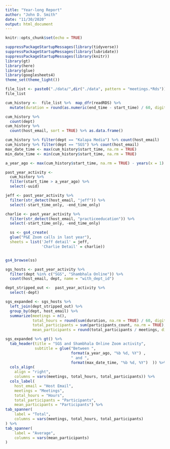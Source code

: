 ```yaml
---
title: "Year-long Report"
author: "John D. Smith"
date: "11/30/2020"
output: html_document
---
```


```r
knitr::opts_chunk$set(echo = TRUE)

suppressPackageStartupMessages(library(tidyverse))
suppressPackageStartupMessages(library(lubridate))
suppressPackageStartupMessages(library(knitr))
library(gt)
library(here)
library(glue)
library(googlesheets4)
theme_set(theme_light())
```

```r
file_list <- paste0("./data/",dir("./data", pattern = "meetings.*Rds")) 
file_list

```

```r
cum_history <-  file_list %>%  map_dfr(readRDS) %>% 
  mutate(duration = round(as.numeric(end_time - start_time) / 60, digits = 1))
```


```r
cum_history %>% 
  count(dept)
cum_history %>% 
  count(host_email, sort = TRUE) %>% as.data.frame()
```

```r
cum_history %>% filter(dept == "Kalapa Media") %>% count(host_email)
cum_history %>% filter(dept == "SGS") %>% count(host_email)
max_date_time <- max(cum_history$start_time, na.rm = TRUE)
min_date_time <- min(cum_history$start_time, na.rm = TRUE)

```

```r
a_year_ago <- max(cum_history$start_time, na.rm = TRUE) - years(x = 1)

past_year_activity <- 
  cum_history %>% 
  filter(start_time > a_year_ago) %>% 
  select(-uuid)
```

```r
jeff <- past_year_activity %>% 
  filter(str_detect(host_email, "jeff")) %>% 
  select(-start_time_only, -end_time_only)

charlie <- past_year_activity %>% 
  filter(str_detect(host_email, "practiceeducation")) %>% 
  select(-start_time_only, -end_time_only)
```

```r
  ss <- gs4_create(
  glue("P&E Zoom calls in last year"),
  sheets = list('Jeff detail' = jeff,
                'Charlie Detail' = charlie))


gs4_browse(ss)
```

```r
sgs_hosts <- past_year_activity %>% 
  filter(dept %in% c("SGS", "Shambhala Online")) %>% 
  count(host_email, dept, name = "with_dept_id")
```


```r
dept_stripped_out <-  past_year_activity %>% 
  select(-dept)

sgs_expanded <- sgs_hosts %>% 
  left_join(dept_stripped_out) %>% 
  group_by(dept, host_email) %>% 
  summarize(meetings = n(), 
            total_hours = round(sum(duration, na.rm = TRUE) / 60, digits = 1), 
            total_participants = sum(participants_count, na.rm = TRUE),
            mean_participants = round(total_participants / meetings, digits = 1))

```

```r
sgs_expanded %>% gt() %>% 
  tab_header(title = "SGS and Shambhala Online Zoom activity",
             subtitle = glue("Between ", 
                             format(a_year_ago, "%b %d, %Y") , 
                             " and ", 
                             format(max_date_time, "%b %d, %Y")  )) %>% 
  cols_align(
    align = "right",
    columns = vars(meetings, total_hours, total_participants)) %>% 
  cols_label(
    host_email = "Host Email",
    meetings = "Meetings",
    total_hours = "Hours",
    total_participants = "Participants",
    mean_participants = "Participants") %>% 
tab_spanner(
    label = "Total",
    columns = vars(meetings, total_hours, total_participants)
) %>% 
tab_spanner(
    label = "Average",
    columns = vars(mean_participants)
)
```

